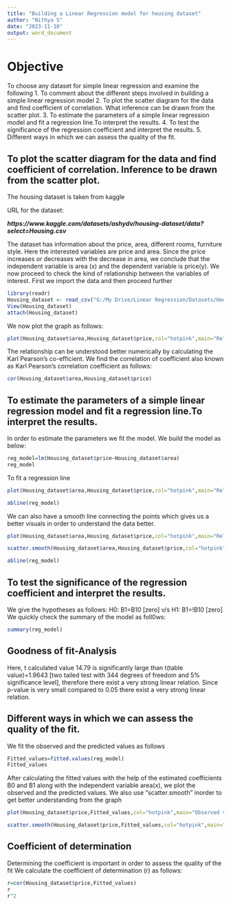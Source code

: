 ---
title: "Building a Linear Regression model for housing dataset"
author: "Nithya S"
date: "2023-11-10"
output: word_document
---
# Objective

To choose any dataset for simple linear regression and examine the following 
1. To comment about the different steps involved in building a simple linear regression model
2. To plot the scatter diagram for the data and find coefficient of correlation. What inference can be drawn from the scatter plot.
3. To estimate the parameters of a simple linear regression model and fit a regression line.To interpret the results.
4. To test the significance of the regression coefficient and interpret the results.
5. Different ways in which we can assess the quality of the fit.


## To plot the scatter diagram for the data and find coefficient of correlation. Inference to be drawn from the scatter plot.

The housing dataset is taken from kaggle 

URL for the dataset: 

***https://www.kaggle.com/datasets/ashydv/housing-dataset/data?select=Housing.csv***

The dataset has information about the price, area, different rooms, furniture style.
Here the interested variables are price and area.
Since the price increases or decreases with the decrease in area, we conclude that the independent variable is area (x) and the dependent variable is price(y).
We now proceed to check the kind of relationship between the variables of interest.
First we import the data and then proceed further

```{r }
library(readr)
Housing_dataset <- read_csv("G:/My Drive/Linear Regression/Datasets/Housing_dataset.csv")
View(Housing_dataset)
attach(Housing_dataset)
```
We now plot the graph as follows:
 
```{r }
plot(Housing_dataset$area,Housing_dataset$price,col="hotpink",main="Relationship of Area and Price",xlab="Area in sqm",ylab="price in $")
```

The relationship can be understood better numerically by calculating the Karl Pearson's co-efficient.
We find the correlation of coefficient also known as Karl Pearson's correlation coefficient as follows:

```{r }
cor(Housing_dataset$area,Housing_dataset$price)
```

## To estimate the parameters of a simple linear regression model and fit a regression line.To interpret the results.

In order to estimate the parameters we fit the model.
We build the model as below:

```{r }
reg_model=lm(Housing_dataset$price~Housing_dataset$area)
reg_model
```

To fit a regression line

```{r }
plot(Housing_dataset$area,Housing_dataset$price,col="hotpink",main="Relationship of Area and Price",xlab="Area in sqm",ylab="price in $")

abline(reg_model)
```

We can also have a smooth line connecting the points which gives us a better visuals in order to understand the data better.

```{r }
plot(Housing_dataset$area,Housing_dataset$price,col="hotpink",main="Relationship of Area and Price",xlab="Area in sqm",ylab="price in $")

scatter.smooth(Housing_dataset$area,Housing_dataset$price,col="hotpink",main="Relationship of Area and Price",xlab="Area in sqm",ylab="price in $")

abline(reg_model)
```

## To test the significance of the regression coefficient and interpret the results.

We give the hypotheses as follows:
H0: B1=B10 [zero]
v/s
H1: B1=!B10 [zero]
We quickly check the summary of the model as foll0ws:

```{r }
summary(reg_model)
```

## Goodness of fit-Analysis
Here, t calculated value  14.79 is significantly large than t(table value)=1.9643  [two tailed test with 344 degrees of freedom and 5% significance level], therefore there exist a very strong linear relation. 
Since p-value is very small compared to 0.05 there exist a very strong linear relation.

## Different ways in which we can assess the quality of the fit.

We fit the observed and the predicted values as follows

```{r }
Fitted_values=fitted.values(reg_model)
Fitted_values
```
After calculating the fitted values with the help of the estimated coefficients B0 and B1 along with the independent variable area(x), we plot the observed and the predicted values. We also use "scatter.smooth" inorder to get better understanding from the graph

```{r }
plot(Housing_dataset$price,Fitted_values,col="hotpink",main="Observed values and the Predicted values",xlab="Observed values",ylab="Predicted/Fitted values")

scatter.smooth(Housing_dataset$price,Fitted_values,col="hotpink",main="Observed values and the Predicted values",xlab="Observed values",ylab="Predicted/Fitted values")
```

## Coefficient of determination
Determining the coefficient is important in order to assess the quality of the fit
We calculate the coefficient of determination (r) as follows:

```{r }
r=cor(Housing_dataset$price,Fitted_values)
r
r^2
```